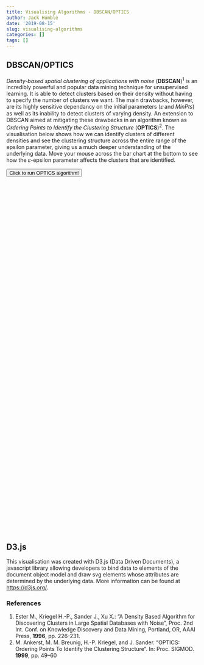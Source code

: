 ```yaml
---
title: Visualising Algorithms - DBSCAN/OPTICS
author: Jack Humble
date: '2019-08-15'
slug: visualising-algorithms
categories: []
tags: []
---
```

<!--html_preserve-->
<link rel="stylesheet" type="text/css" href="/post/2019-08-15-visualising-algorithms-files/style.css">
<script type="text/javascript" src="/post/2019-08-15-visualising-algorithms-files/OPTICS_algorithm.js"></script>

<script src="https://ajax.googleapis.com/ajax/libs/d3js/5.15.0/d3.min.js"></script>
<script src="https://ajax.googleapis.com/ajax/libs/jquery/3.4.1/jquery.min.js"></script>
<!--/html_preserve-->

## DBSCAN/OPTICS

*Density-based spatial clustering of applications with noise* (**DBSCAN**)<sup>1</sup> is an incredibly powerful and popular data mining technique for unsupervised learning. It is able to detect clusters based on their density without having to specify the number of clusters we want. The main drawbacks, however, are its highly sensitive dependancy on the initial parameters (*𝜀* and *MinPts*) as well as its inability to detect clusters of varying density. An extension to DBSCAN aimed at mitigating these drawbacks in an algorithm known as *Ordering Points to Identify the Clustering Structure* (**OPTICS**)<sup>2</sup>. The visualisation below shows how we can identify clusters of different densities and see the clustering structure across the entire range of the epsilon parameter, giving us a much deeper understanding of the underlying data. 
Move your mouse across the bar chart at the bottom to see how the 𝜀-epsilon parameter affects the clusters that are identified.
<br>

<div id="chart" align="center" style="width:700px; height:900px; margin:auto;">
  <button id="algorithm-button">Click to run OPTICS algorithm!</button>
</div>

<script type="text/javascript" src="/post/2019-08-15-visualising-algorithms-files/d3_app.js"></script>
<script type="text/javascript" src="/post/2019-08-15-visualising-algorithms-files/jquery-csv.js"></script>

<br></br>




<h2>D3.js</h2>
This visualisation was created with D3.js (Data Driven Documents), a javascript library allowing developers to bind data to elements of the document object model and draw svg elements whose attributes are determined by the underlying data. More information can be found at [https://d3js.org/](https://d3js.org/).

<h3>References</h3>
1. Ester M., Kriegel H.-P., Sander J., Xu X.: “A Density Based Algorithm for Discovering Clusters in Large Spatial Databases with Noise”, Proc. 2nd Int. Conf. on Knowledge Discovery and Data Mining, Portland, OR, AAAI Press, **1996**, pp. 226-231.
2. M. Ankerst, M. M. Breunig, H.-P. Kriegel, and J. Sander. “OPTICS: Ordering Points To Identify the Clustering Structure”. In: Proc. SIGMOD. **1999**, pp. 49–60


